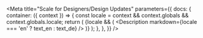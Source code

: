 

<Meta
  title="Scale for Designers/Design Updates"
  parameters={{
    docs: {
      container: ({ context }) => {
        const locale = context && context.globals && context.globals.locale;
        return (
          <DocsContainer context={context}>
            {locale && (
              <Description markdown={locale === 'en' ? text_en : text_de} />
            )}
          </DocsContainer>
        );
      },
    },
  }}
/>
